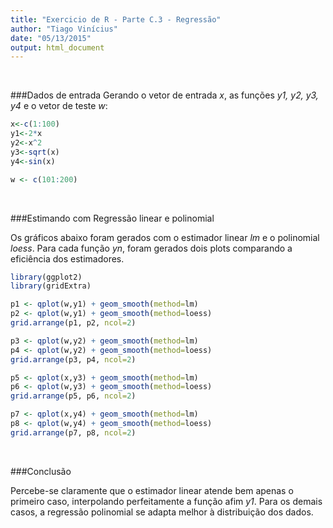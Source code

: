 ```yaml
---
title: "Exercicio de R - Parte C.3 - Regressão"
author: "Tiago Vinícius"
date: "05/13/2015"
output: html_document
---
```


<br>

###Dados de entrada
Gerando o vetor de entrada *x*, as funções *y1, y2, y3, y4* e o vetor de teste *w*:
```r
x<-c(1:100)
y1<-2*x
y2<-x^2
y3<-sqrt(x)
y4<-sin(x)

w <- c(101:200)
```

<br>

###Estimando com Regressão linear e polinomial

Os gráficos abaixo foram gerados com o estimador linear *lm* e o polinomial *loess*. Para cada função *yn*, foram gerados dois plots comparando a eficiência dos estimadores.

```r
library(ggplot2)
library(gridExtra)

p1 <- qplot(w,y1) + geom_smooth(method=lm)
p2 <- qplot(w,y1) + geom_smooth(method=loess)
grid.arrange(p1, p2, ncol=2)

p3 <- qplot(w,y2) + geom_smooth(method=lm)
p4 <- qplot(w,y2) + geom_smooth(method=loess)
grid.arrange(p3, p4, ncol=2)

p5 <- qplot(x,y3) + geom_smooth(method=lm)
p6 <- qplot(w,y3) + geom_smooth(method=loess)
grid.arrange(p5, p6, ncol=2)

p7 <- qplot(x,y4) + geom_smooth(method=lm)
p8 <- qplot(w,y4) + geom_smooth(method=loess)
grid.arrange(p7, p8, ncol=2)
```

<br>

###Conclusão

Percebe-se claramente que o estimador linear atende bem apenas o primeiro caso, interpolando perfeitamente a função afim *y1*. Para os demais casos, a regressão polinomial se adapta melhor à distribuição dos dados.

<br>
